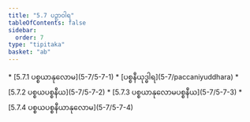 ```yaml
---
title: "5.7 ပဉှာဝါရ"
tableOfContents: false
sidebar:
  order: 7
type: "tipitaka"
basket: "ab"
---
```



<DynamicBreadcrumb />



<TableOfContents>
* [5.7.1 ပစ္စယာနုလောမ](5-7/5-7-1)
* [ပစ္စနီယုဒ္ဓါရ](5-7/paccaniyuddhara)
* [5.7.2 ပစ္စယပစ္စနီယ](5-7/5-7-2)
* [5.7.3 ပစ္စယာနုလောမပစ္စနီယ](5-7/5-7-3)
* [5.7.4 ပစ္စယပစ္စနီယာနုလောမ](5-7/5-7-4)
</TableOfContents>